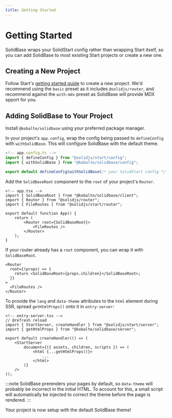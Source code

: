 ```yaml
---
title: Getting Started
---
```


# Getting Started

SolidBase wraps your SolidStart config rather than wrapping Start itself,
so you can add SolidBase to most existing Start projects or create a new one.

## Creating a New Project

Follow Start's [getting started guide](https://docs.solidjs.com/solid-start/getting-started)
to create a new project.
We'd recommend using the `basic` preset as it includes `@solidjs/router`,
and recommend against the `with-mdx` preset as SolidBase will provide MDX spport for you.

## Adding SolidBase to Your Project

Install `@kobalte/solidbase` using your preferred package manager.

In your project's `app.config`, wrap the config being passed to `defineConfig` with `withSolidBase`.
This will configure SolidBase with the default theme.

```ts
<!-- app.config.ts -->
import { defineConfig } from "@solidjs/start/config";
import { withSolidBase } from "@kobalte/solidbase/config";

export default defineConfig(withSolidBase(/* your SolidStart config */));
```

Add the `SolidBaseRoot` component to the `root` of your project's `Router`.

```tsx
<!-- app.tsx -->
import { SolidBaseRoot } from "@kobalte/solidbase/client";
import { Router } from "@solidjs/router";
import { FileRoutes } from "@solidjs/start/router";

export default function App() {
	return (
		<Router root={SolidBaseRoot}>
			<FileRoutes />
		</Router>
	);
}
```

If your router already has a `root` component, you can wrap it with `SolidBaseRoot`.

```tsx
<Router
  root={(props) => {
    return <SolidBaseRoot>{props.children}</SolidBaseRoot>;
  }}
>
  <FileRoutes />
</Router>
```

To provide the `lang` and `data-theme` attributes to the `html` element during SSR,
spread `getHtmlProps()` onto it in `entry-server`:

```tsx
<!-- entry-server.tsx -->
// @refresh reload
import { StartServer, createHandler } from "@solidjs/start/server";
import { getHtmlProps } from "@kobalte/solidbase/server";

export default createHandler(() => (
	<StartServer
		document={({ assets, children, scripts }) => (
			<html {...getHtmlProps()}>
				...
			</html>
		)}
	/>
));
```

:::note
SolidBase prerenders your pages by default,
so `data-theme` will probably be incorrect in the initial HTML.
To account for this,
a small script will automatically be injected to correct the theme before the page is rendered.
:::

Your project is now setup with the default SolidBase theme!
